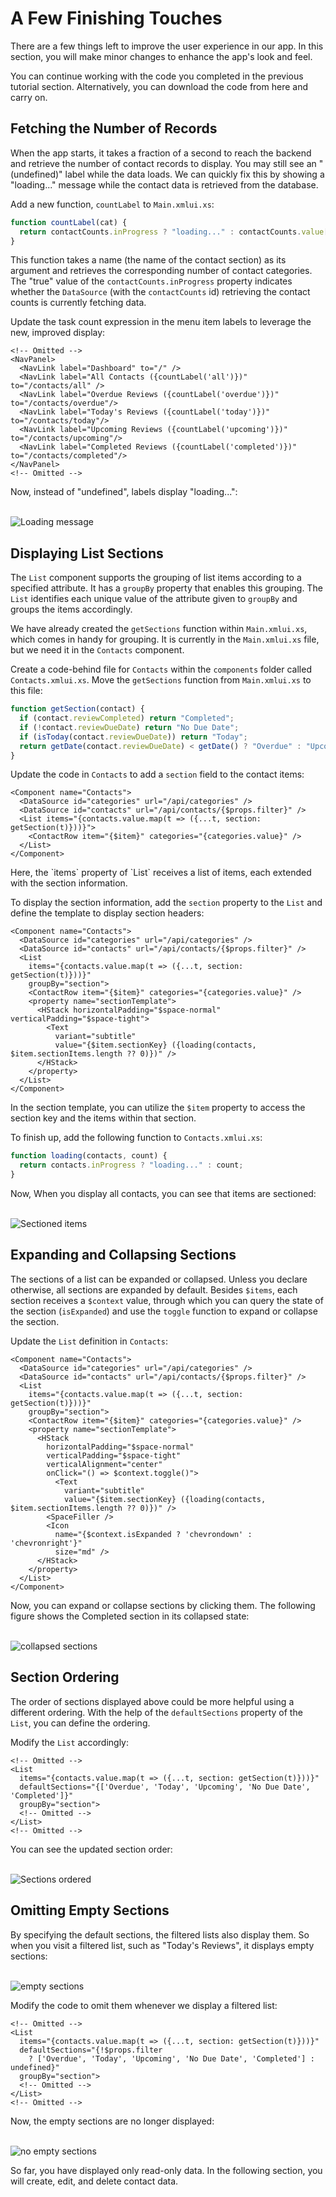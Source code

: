 
# A Few Finishing Touches

There are a few things left to improve the user experience in our app.
In this section, you will make minor changes to enhance the app's look and feel.

<Callout type="info" emoji="📔">
You can continue working with the code you completed in the previous tutorial section. Alternatively, you can download the code from <DownloadLink href={CL_TUTORIAL4}>here</DownloadLink> and carry on. 
</Callout>

## Fetching the Number of Records

When the app starts, it takes a fraction of a second to reach the backend and retrieve the number of contact records to display.
You may still see an "(undefined)" label while the data loads.
We can quickly fix this by showing a "loading..." message while the contact data is retrieved from the database.

Add a new function, `countLabel` to `Main.xmlui.xs`:

```javascript copy filename="Main.xmlui.xs"
function countLabel(cat) { 
  return contactCounts.inProgress ? "loading..." : contactCounts.value[cat];
}
```

This function takes a name (the name of the contact section) as its argument and retrieves the corresponding number of contact categories. 
The "true" value of the `contactCounts.inProgress` property indicates whether the `DataSource` (with the `contactCounts` id) retrieving the contact counts is currently fetching data.

Update the task count expression in the menu item labels to leverage the new, improved display:

```ueml copy {4-8} filename="Main.xmlui"
<!-- Omitted -->
<NavPanel>
  <NavLink label="Dashboard" to="/" />
  <NavLink label="All Contacts ({countLabel('all')})" to="/contacts/all" />
  <NavLink label="Overdue Reviews ({countLabel('overdue')})" to="/contacts/overdue"/>
  <NavLink label="Today's Reviews ({countLabel('today')})" to="/contacts/today"/>
  <NavLink label="Upcoming Reviews ({countLabel('upcoming')})" to="/contacts/upcoming"/>
  <NavLink label="Completed Reviews ({countLabel('completed')})" to="/contacts/completed"/>
</NavPanel>
<!-- Omitted -->
```

Now, instead of "undefined", labels display "loading...":

<br/>
<Image alt="Loading message" src="/resources/images/get-started/loading-message.png" />

## Displaying List Sections

The `List` component supports the grouping of list items according to a specified attribute.
It has a `groupBy` property that enables this grouping.
The `List` identifies each unique value of the attribute given to `groupBy` and groups the items accordingly.

We have already created the `getSections` function within `Main.xmlui.xs`, which comes in handy for grouping.
It is currently in the `Main.xmlui.xs` file, but we need it in the `Contacts` component.

Create a code-behind file for `Contacts` within the `components` folder called `Contacts.xmlui.xs`.
Move the `getSections` function from `Main.xmlui.xs` to this file:

```javascript copy filename="Contacts.xmlui.xs"
function getSection(contact) {
  if (contact.reviewCompleted) return "Completed";
  if (!contact.reviewDueDate) return "No Due Date";
  if (isToday(contact.reviewDueDate)) return "Today";
  return getDate(contact.reviewDueDate) < getDate() ? "Overdue" : "Upcoming";
}
```

Update the code in `Contacts` to add a `section` field to the contact items:

```ueml copy {3-4} filename="Contacts.xmlui" /section: getSection(t)/
<Component name="Contacts">
  <DataSource id="categories" url="/api/categories" />
  <DataSource id="contacts" url="/api/contacts/{$props.filter}" />
  <List items="{contacts.value.map(t => ({...t, section: getSection(t)}))}">
    <ContactRow item="{$item}" categories="{categories.value}" />
  </List>
</Component>
```

<Callout type="info" emoji="📔">
  Here, the `items` property of `List` receives a list of items, each extended with the section information.
</Callout>

To display the section information, add the `section` property to the `List` and define the template to display section headers:

```ueml copy {6, 8-14} filename="Contacts.xmlui"
<Component name="Contacts">
  <DataSource id="categories" url="/api/categories" />
  <DataSource id="contacts" url="/api/contacts/{$props.filter}" />
  <List 
    items="{contacts.value.map(t => ({...t, section: getSection(t)}))}"
    groupBy="section">
    <ContactRow item="{$item}" categories="{categories.value}" />
    <property name="sectionTemplate">
      <HStack horizontalPadding="$space-normal" verticalPadding="$space-tight">
        <Text 
          variant="subtitle"
          value="{$item.sectionKey} ({loading(contacts, $item.sectionItems.length ?? 0)})" />
      </HStack>
    </property>
  </List>
</Component>
```

In the section template, you can utilize the `$item` property to access the section key and the items within that section.

To finish up, add the following function to `Contacts.xmlui.xs`:

```javascript copy filename="Contacts.xmlui.xs"
function loading(contacts, count) {
  return contacts.inProgress ? "loading..." : count;
}
```

Now, When you display all contacts, you can see that items are sectioned:

<br/>
<Image alt="Sectioned items" src="/resources/images/get-started/sectioned-items.png" />

## Expanding and Collapsing Sections

The sections of a list can be expanded or collapsed.
Unless you declare otherwise, all sections are expanded by default.
Besides `$items`, each section receives a `$context` value, through which you can query the state of the section (`isExpanded`) and use the `toggle` function to expand or collapse the section.

Update the `List` definition in `Contacts`:

```ueml copy {8-22} filename="Contacts.xmlui"
<Component name="Contacts">
  <DataSource id="categories" url="/api/categories" />
  <DataSource id="contacts" url="/api/contacts/{$props.filter}" />
  <List 
    items="{contacts.value.map(t => ({...t, section: getSection(t)}))}"
    groupBy="section">
    <ContactRow item="{$item}" categories="{categories.value}" />
    <property name="sectionTemplate">
      <HStack 
        horizontalPadding="$space-normal" 
        verticalPadding="$space-tight"
        verticalAlignment="center"
        onClick="() => $context.toggle()">
          <Text 
            variant="subtitle" 
            value="{$item.sectionKey} ({loading(contacts, $item.sectionItems.length ?? 0)})" />
        <SpaceFiller />
        <Icon 
          name="{$context.isExpanded ? 'chevrondown' : 'chevronright'}" 
          size="md" />  
      </HStack>
    </property>
  </List>
</Component>
```

Now, you can expand or collapse sections by clicking them. The following figure shows the Completed section in its collapsed state:

<br/>
<Image alt="collapsed sections" src="/resources/images/get-started/section-collapsed.png" />

## Section Ordering

The order of sections displayed above could be more helpful using a different ordering.
With the help of the `defaultSections` property of the `List`, you can define the ordering.

Modify the `List` accordingly:

```ueml copy {4} filename="Contacts.xmlui"
<!-- Omitted -->
<List 
  items="{contacts.value.map(t => ({...t, section: getSection(t)}))}"
  defaultSections="{['Overdue', 'Today', 'Upcoming', 'No Due Date', 'Completed']}"
  groupBy="section">
  <!-- Omitted -->
</List>
<!-- Omitted -->
```

You can see the updated section order:

<br/>
<Image alt="Sections ordered" src="/resources/images/get-started/sections-ordered.png" />

## Omitting Empty Sections

By specifying the default sections, the filtered lists also display them.
So when you visit a filtered list, such as "Today's Reviews", it displays empty sections:

<br/>
<Image alt="empty sections" src="/resources/images/get-started/empty-sections.png" />

Modify the code to omit them whenever we display a filtered list:

```ueml copy {4-5} filename="Tasks.xmlui"
<!-- Omitted -->
<List 
  items="{contacts.value.map(t => ({...t, section: getSection(t)}))}"
  defaultSections="{!$props.filter
    ? ['Overdue', 'Today', 'Upcoming', 'No Due Date', 'Completed'] : undefined}"
  groupBy="section">
  <!-- Omitted -->
</List>  
<!-- Omitted -->
```

Now, the empty sections are no longer displayed:

<br/>
<Image alt="no empty sections" src="/resources/images/get-started/no-empty-sections.png" />

So far, you have displayed only read-only data. In the following section, you will create, edit, and delete contact data.